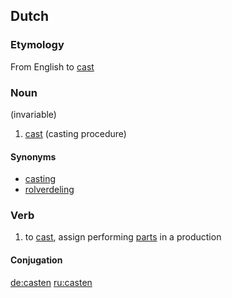 ==Dutch==

===Etymology===
From English to [[cast]]

===Noun===
{{infl|nl|noun|g=n}} (invariable)

# [[cast]] (casting procedure)

====Synonyms====
* [[casting]]
* [[rolverdeling]]

===Verb===
{{nl-verb-weak}}

# to [[cast]], assign performing [[parts]] in a production

====Conjugation====
{{nl-verb-table|cast|cast|castte|castten|gecast}}


[[de:casten]]
[[ru:casten]]
